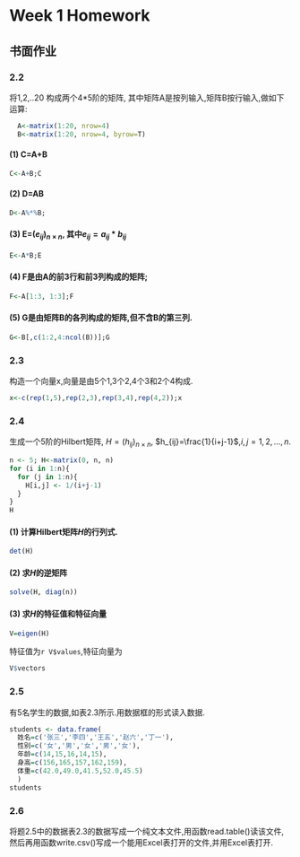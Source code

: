 Week 1 Homework
==============
## 书面作业
### 2.2
将1,2,..20 构成两个4*5阶的矩阵, 其中矩阵A是按列输入,矩阵B按行输入,做如下运算:
```r
  A<-matrix(1:20, nrow=4)
  B<-matrix(1:20, nrow=4, byrow=T)
```
#### (1) C=A+B
```r
C<-A+B;C
```
#### (2) D=AB
```r
D<-A%*%B;
```
#### (3) E=$(e_{ij})_{n \times n}$, 其中$e_{ij}=a_{ij}*b_{ij}$
```r
E<-A*B;E
```
#### (4) F是由A的前3行和前3列构成的矩阵;
```r
F<-A[1:3, 1:3];F
```
#### (5) G是由矩阵B的各列构成的矩阵,但不含B的第三列.
```r
G<-B[,c(1:2,4:ncol(B))];G
```

### 2.3 
构造一个向量x,向量是由5个1,3个2,4个3和2个4构成.
```r
x<-c(rep(1,5),rep(2,3),rep(3,4),rep(4,2));x
```

### 2.4
生成一个5阶的Hilbert矩阵,
$H=(h_{ij})_{n \times n}$, $h_{ij}=\frac{1}{i+j-1}$,$i,j = 1,2, \ldots, n.$
```r
n <- 5; H<-matrix(0, n, n)
for (i in 1:n){
  for (j in 1:n){
    H[i,j] <- 1/(i+j-1)
  }
}
H
```

#### (1) 计算Hilbert矩阵$H$的行列式.
```r
det(H)
```
#### (2) 求$H$的逆矩阵
```r
solve(H, diag(n))
```
#### (3) 求$H$的特征值和特征向量
```r
V=eigen(H)
```
特征值为`r V$values`,特征向量为
```r
V$vectors
```


### 2.5
有5名学生的数据,如表2.3所示.用数据框的形式读入数据.
```r
students <- data.frame(
  姓名=c('张三','李四','王五','赵六','丁一'),
  性别=c('女','男','女','男','女'),
  年龄=c(14,15,16,14,15),
  身高=c(156,165,157,162,159),
  体重=c(42.0,49.0,41.5,52.0,45.5)
  )
students
```
### 2.6
将题2.5中的数据表2.3的数据写成一个纯文本文件,用函数read.table()读该文件,然后再用函数write.csv()写成一个能用Excel表打开的文件,并用Excel表打开.
```r

```





